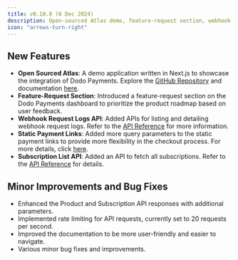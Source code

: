 ```yaml
---
title: v0.10.0 (8 Dec 2024)
description: Open-sourced Atlas demo, feature-request section, webhook request logs API, subscription list API, and various improvements and bug fixes.
icon: "arrows-turn-right"
---
```


## New Features
- **Open Sourced Atlas**: A demo application written in Next.js to showcase the integration of Dodo Payments. Explore the [GitHub Repository](https://github.com/dodopayments/dodo-checkout-demo) and documentation [here](/developer-resources/integration-guide).
- **Feature-Request Section**: Introduced a feature-request section on the Dodo Payments dashboard to prioritize the product roadmap based on user feedback.
- **Webhook Request Logs API**: Added APIs for listing and detailing webhook request logs. Refer to the [API Reference](/api-reference/webhooks/get-webhook_events) for more information.
- **Static Payment Links**: Added more query parameters to the static payment links to provide more flexibility in the checkout process. For more details, click [here](/developer-resources/integration-guide#1-static-payment-links).
- **Subscription List API**: Added an API to fetch all subscriptions. Refer to the [API Reference](/api-reference/subscriptions/get-subscriptions-1) for details.

## Minor Improvements and Bug Fixes
- Enhanced the Product and Subscription API responses with additional parameters.
- Implemented rate limiting for API requests, currently set to 20 requests per second.
- Improved the documentation to be more user-friendly and easier to navigate.
- Various minor bug fixes and improvements.